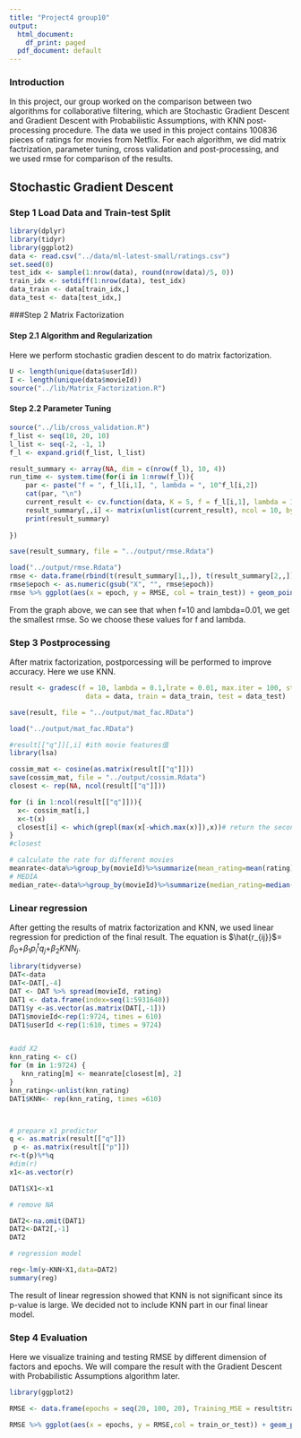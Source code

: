 ```yaml
---
title: "Project4 group10"
output:
  html_document:
    df_print: paged
  pdf_document: default
---
```


### Introduction
In this project, our group worked on the comparison between two algorithms for collaborative filtering, which are Stochastic Gradient Descent and Gradient Descent with Probabilistic Assumptions, with KNN post-processing procedure. The data we used in this project contains 100836 pieces of ratings for movies from Netflix. For each algorithm, we did matrix factrization, parameter tuning, cross validation and post-processing, and we used rmse for comparison of the results. 

## Stochastic Gradient Descent 

### Step 1 Load Data and Train-test Split
```r
library(dplyr)
library(tidyr)
library(ggplot2)
data <- read.csv("../data/ml-latest-small/ratings.csv")
set.seed(0)
test_idx <- sample(1:nrow(data), round(nrow(data)/5, 0))
train_idx <- setdiff(1:nrow(data), test_idx)
data_train <- data[train_idx,]
data_test <- data[test_idx,]
```



###Step 2 Matrix Factorization

#### Step 2.1 Algorithm and Regularization
Here we perform stochastic gradien descent to do matrix factorization.


```r
U <- length(unique(data$userId))
I <- length(unique(data$movieId))
source("../lib/Matrix_Factorization.R")
```


#### Step 2.2 Parameter Tuning

```r
source("../lib/cross_validation.R")
f_list <- seq(10, 20, 10)
l_list <- seq(-2, -1, 1)
f_l <- expand.grid(f_list, l_list)
```

```r
result_summary <- array(NA, dim = c(nrow(f_l), 10, 4)) 
run_time <- system.time(for(i in 1:nrow(f_l)){
    par <- paste("f = ", f_l[i,1], ", lambda = ", 10^f_l[i,2])
    cat(par, "\n")
    current_result <- cv.function(data, K = 5, f = f_l[i,1], lambda = 10^f_l[i,2])
    result_summary[,,i] <- matrix(unlist(current_result), ncol = 10, byrow = T) 
    print(result_summary)
  
})

save(result_summary, file = "../output/rmse.Rdata")
```

```r
load("../output/rmse.Rdata")
rmse <- data.frame(rbind(t(result_summary[1,,]), t(result_summary[2,,])), train_test = rep(c("Train", "Test"), each = 4), par = rep(paste("f = ", f_l[,1], ", lambda = ", 10^f_l[,2]), times = 2)) %>% gather("epoch", "RMSE", -train_test, -par)
rmse$epoch <- as.numeric(gsub("X", "", rmse$epoch))
rmse %>% ggplot(aes(x = epoch, y = RMSE, col = train_test)) + geom_point() + facet_grid(~par)
```


From the graph above, we can see that when f=10 and lambda=0.01, we get the smallest rmse. So we choose these values for f and lambda. 


### Step 3 Postprocessing
After matrix factorization, postporcessing will be performed to improve accuracy.
Here we use KNN.

```r
result <- gradesc(f = 10, lambda = 0.1,lrate = 0.01, max.iter = 100, stopping.deriv = 0.01,
                   data = data, train = data_train, test = data_test)

save(result, file = "../output/mat_fac.RData")
```


```r
load("../output/mat_fac.RData")

#result[["q"]][,i] #ith movie features值
library(lsa)

cossim_mat <- cosine(as.matrix(result[["q"]]))
save(cossim_mat, file = "../output/cossim.Rdata")
closest <- rep(NA, ncol(result[["q"]]))

for (i in 1:ncol(result[["q"]])){
  x<- cossim_mat[i,]
  x<-t(x)
  closest[i] <- which(grepl(max(x[-which.max(x)]),x))# return the second highest cosine sim(drop itself)
}
#closest


```
```r
# calculate the rate for different movies
meanrate<-data%>%group_by(movieId)%>%summarize(mean_rating=mean(rating))
# MEDIA
median_rate<-data%>%group_by(movieId)%>%summarize(median_rating=median(rating))
```

### Linear regression

After getting the results of matrix factorization and KNN, we used linear regression for prediction of the final result. The equation is $\hat{r_{ij}}$= $\beta_0$+$\beta_1$$p_{i}^t$$q_j$+$\beta_2$$KNN_j$.

```r
library(tidyverse)
DAT<-data
DAT<-DAT[,-4]
DAT <- DAT %>% spread(movieId, rating)
DAT1 <- data.frame(index=seq(1:5931640))
DAT1$y <-as.vector(as.matrix(DAT[,-1]))
DAT1$movieId<-rep(1:9724, times = 610)
DAT1$userId <-rep(1:610, times = 9724)


#add X2
knn_rating <- c()
for (m in 1:9724) {
   knn_rating[m] <- meanrate[closest[m], 2]
}
knn_rating<-unlist(knn_rating)
DAT1$KNN<- rep(knn_rating, times =610)



# prepare x1 predictor
q <- as.matrix(result[["q"]])
 p <- as.matrix(result[["p"]])
r<-t(p)%*%q
#dim(r)
x1<-as.vector(r)

DAT1$X1<-x1

# remove NA

DAT2<-na.omit(DAT1)
DAT2<-DAT2[,-1]
DAT2

# regression model

reg<-lm(y~KNN+X1,data=DAT2)
summary(reg)
```

The result of linear regression showed that KNN is not significant since its p-value is large. We decided not to include KNN part in our final linear model. 


### Step 4 Evaluation

Here we visualize training and testing RMSE by different dimension of factors and epochs. We will compare the result with the Gradient Descent with Probabilistic Assumptions algorithm later. 

```r
library(ggplot2)

RMSE <- data.frame(epochs = seq(20, 100, 20), Training_MSE = result$train_RMSE, Test_MSE = result$test_RMSE) %>% gather(key = train_or_test, value = RMSE, -epochs)

RMSE %>% ggplot(aes(x = epochs, y = RMSE,col = train_or_test)) + geom_point() + scale_x_discrete(limits = seq(20, 100, 20)) + xlim(c(0, 100))

```


